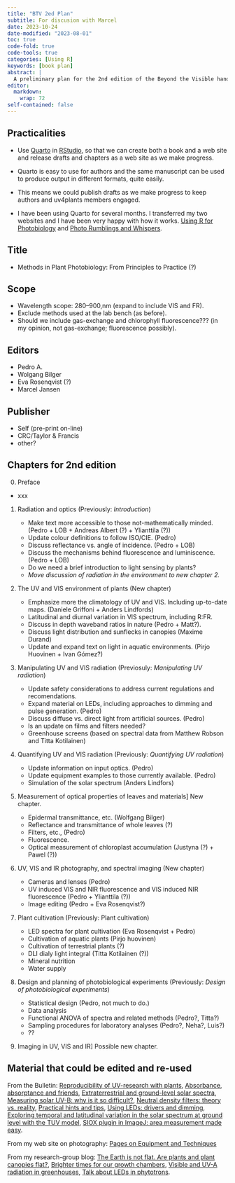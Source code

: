 ```yaml
---
title: "BTV 2ed Plan"
subtitle: For discusion with Marcel
date: 2023-10-24
date-modified: "2023-08-01"
toc: true
code-fold: true
code-tools: true
categories: [Using R]
keywords: [book plan]
abstract: |
  A preliminary plan for the 2nd edition of the Beyond the Visible handbook.
editor: 
  markdown: 
    wrap: 72
self-contained: false
---
```


## Practicalities

-   Use [Quarto](https://quarto.org/docs/get-started/) in
    [RStudio](https://posit.co/downloads/), so that we can create both a
    book and a web site and release drafts and chapters as a web site as
    we make progress.

-   Quarto is easy to use for authors and the same manuscript can be
    used to produce output in different formats, quite easily.

-   This means we could publish drafts as we make progress to keep
    authors and uv4plants members engaged.

-   I have been using Quarto for several months. I transferred my two
    websites and I have been very happy with how it works. [Using R for
    Photobiology](https://www.r4photobiology.info/) and [Photo Rumblings
    and Whispers](https://www.photo-spectrum.info/).

## Title

-   Methods in Plant Photobiology: From Principles to Practice (?)

## Scope

-   Wavelength scope: 280--900,nm (expand to include VIS and FR).
-   Exclude methods used at the lab bench (as before).
-   Should we include gas-exchange and chlorophyll fluorescence??? (in
    my opinion, not gas-exchange; fluorescence possibly).

## Editors

-   Pedro A.
-   Wolgang Bilger
-   Eva Rosenqvist (?)
-   Marcel Jansen

## Publisher

-   Self (pre-print on-line)
-   CRC/Taylor & Francis
-   other?

## Chapters for 2nd edition

0.  Preface

   -    xxx

1.  Radiation and optics (Previously: *Introduction*)

    -   Make text more accessible to those not-mathematically minded.
        (Pedro + LOB + Andreas Albert (?) + Ylianttila (?))
    -   Update colour definitions to follow ISO/CIE. (Pedro)
    -   Discuss reflectance vs. angle of incidence. (Pedro + LOB)
    -   Discuss the mechanisms behind fluorescence and luminiscence.
        (Pedro + LOB)
    -   Do we need a brief introduction to light sensing by plants?
    -   *Move discussion of radiation in the environment to new chapter
        2.*

2.  The UV and VIS environment of plants (New chapter)

    -   Emphasize more the climatology of UV and VIS. Including
        up-to-date maps. (Daniele Griffoni + Anders Lindfords)
    -   Latitudinal and diurnal variation in VIS spectrum, including
        R:FR.
    -   Discuss in depth waveband ratios in nature (Pedro + Matt?).
    -   Discuss light distribution and sunflecks in canopies (Maxime
        Durand)
    -   Update and expand text on light in aquatic environments. (Pirjo
        Huovinen + Ivan Gómez?)

3.  Manipulating UV and VIS radiation (Previosuly: *Manipulating UV
    radiation*)

    -   Update safety considerations to address current regulations and
        recomendations.
    -   Expand material on LEDs, including approaches to dimming and
        pulse generation. (Pedro)
    -   Discuss diffuse vs. direct light from artificial sources.
        (Pedro)
    -   Is an update on films and filters needed?
    -   Greenhouse screens (based on spectral data from Matthew Robson
        and Titta Kotilainen)

4.  Quantifying UV and VIS radiation (Previously: *Quantifying UV
    radiation*)

    -   Update information on input optics. (Pedro)
    -   Update equipment examples to those currently available. (Pedro)
    -   Simulation of the solar spectrum (Anders Lindfors)

5.  Measurement of optical properties of leaves and materials\] New
    chapter.

    -   Epidermal transmittance, etc. (Wolfgang Bilger)
    -   Reflectance and transmittance of whole leaves (?)
    -   Filters, etc., (Pedro)
    -   Fluorescence.
    -   Optical measurement of chloroplast accumulation (Justyna (?) +
        Pawel (?))

6.  UV, VIS and IR photography, and spectral imaging (New chapter)

    -   Cameras and lenses (Pedro)
    -   UV induced VIS and NIR fluorescence and VIS induced NIR
        fluorescence (Pedro + Ylianttila (?))
    -   Image editing (Pedro + Eva Rosenqvist?)

7.  Plant cultivation (Previously: Plant cultivation)

    -   LED spectra for plant cultivation (Eva Rosenqvist + Pedro)
    -   Cultivation of aquatic plants (Pirjo huovinen)
    -   Cultivation of terrestrial plants (?)
    -   DLI dialy light integral (Titta Kotilainen (?))
    -   Mineral nutrition
    -   Water supply

8.  Design and planning of photobiological experiments (Previously:
    *Design of photobiological experiments*)

    -   Statistical design (Pedro, not much to do.)
    -   Data analysis
    -   Functional ANOVA of spectra and related methods (Pedro?, Titta?)
    -   Sampling procedures for laboratory analyses (Pedro?, Neha?,
        Luis?)
    -   ??

9.  Imaging in UV, VIS and IR\] Possible new chapter.

## Material that could be edited and re-used

From the Bulletin: [Reproducibility of UV-research with
plants](https://doi.org/10.19232/uv4pb.2020.1.24), [Absorbance,
absorptance and friends](https://doi.org/10.19232/uv4pb.2020.1.12),
[Extraterrestrial and ground-level solar
spectra](https://doi.org/10.19232/uv4pb.2020.1.25), [Measuring solar
UV-B: why is it so
difficult?](https://doi.org/10.19232/uv4pb.2016.1.14), [Neutral density
filters: theory vs. reality](https://doi.org/10.19232/uv4pb.2019.1.15),
[Practical hints and tips](https://doi.org/10.19232/uv4pb.2019.1.30),
[Using LEDs: drivers and
dimming](https://doi.org/10.19232/uv4pb.2018.1.12), [Exploring temporal
and latitudinal variation in the solar spectrum at ground level with the
TUV model](https://doi.org/10.19232/uv4pb.2018.2.14), [SIOX plugin in
ImageJ: area measurement made
easy](https://doi.org/10.19232/uv4pb.2016.2.11).

From my web site on photography: [Pages on Equipment and
Techniques](https://www.photo-spectrum.info/pages.html)

From my research-group blog: [The Earth is not flat. Are plants and
plant canopies
flat?](https://blogs.helsinki.fi/senpep-blog/2022/12/the-earth-is-not-flat-are-plants-and-plant-canopies-flat/),
[Brighter times for our growth
chambers](https://blogs.helsinki.fi/senpep-blog/2021/10/bright-times-for-our-growth-chambers/),
[Visible and UV-A radiation in
greenhouses](https://blogs.helsinki.fi/senpep-blog/2018/05/visible-and-uv-a-radiation-in-greenhouses/),
[Talk about LEDs in
phytotrons](https://blogs.helsinki.fi/senpep-blog/2014/12/talk-leds/).
